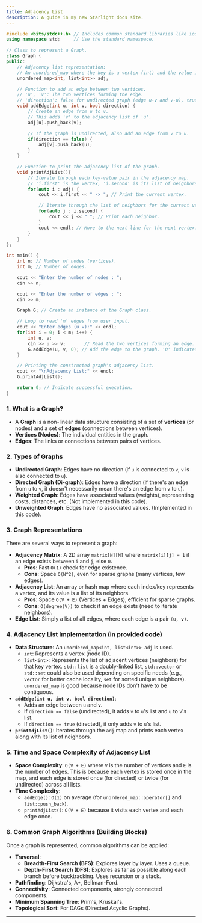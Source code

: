 ```yaml
---
title: Adjacency List
description: A guide in my new Starlight docs site.
---
```


```cpp
#include <bits/stdc++.h> // Includes common standard libraries like iostream, unordered_map, list.
using namespace std;     // Use the standard namespace.

// Class to represent a Graph.
class Graph {
public:
    // Adjacency list representation:
    // An unordered_map where the key is a vertex (int) and the value is a list of its neighbors (list<int>).
    unordered_map<int, list<int>> adj;

    // Function to add an edge between two vertices.
    // 'u', 'v': The two vertices forming the edge.
    // 'direction': false for undirected graph (edge u-v and v-u), true for directed graph (edge u->v only).
    void addEdge(int u, int v, bool direction) {
        // Create an edge from u to v.
        // This adds 'v' to the adjacency list of 'u'.
        adj[u].push_back(v);

        // If the graph is undirected, also add an edge from v to u.
        if(direction == false) {
            adj[v].push_back(u);
        }
    }

    // Function to print the adjacency list of the graph.
    void printAdjList(){
        // Iterate through each key-value pair in the adjacency map.
        // 'i.first' is the vertex, 'i.second' is its list of neighbors.
        for(auto i : adj) {
            cout << i.first << " -> "; // Print the current vertex.

            // Iterate through the list of neighbors for the current vertex.
            for(auto j : i.second) {
                cout << j << " "; // Print each neighbor.
            }
            cout << endl; // Move to the next line for the next vertex.
        }
    }
};

int main() {
    int n; // Number of nodes (vertices).
    int m; // Number of edges.

    cout << "Enter the number of nodes : ";
    cin >> n;

    cout << "Enter the number of edges : ";
    cin >> m;

    Graph G; // Create an instance of the Graph class.

    // Loop to read 'm' edges from user input.
    cout << "Enter edges (u v):" << endl;
    for(int i = 0; i < m; i++) {
        int u, v;
        cin >> u >> v;       // Read the two vertices forming an edge.
        G.addEdge(u, v, 0); // Add the edge to the graph. '0' indicates an undirected graph.
    }

    // Printing the constructed graph's adjacency list.
    cout << "\nAdjacency List:" << endl;
    G.printAdjList();

    return 0; // Indicate successful execution.
}
```

### 1\. What is a Graph?

  * A **Graph** is a non-linear data structure consisting of a set of **vertices** (or nodes) and a set of **edges** (connections between vertices).
  * **Vertices (Nodes)**: The individual entities in the graph.
  * **Edges**: The links or connections between pairs of vertices.

### 2\. Types of Graphs

  * **Undirected Graph**: Edges have no direction (if `u` is connected to `v`, `v` is also connected to `u`).
  * **Directed Graph (Di-graph)**: Edges have a direction (if there's an edge from `u` to `v`, it doesn't necessarily mean there's an edge from `v` to `u`).
  * **Weighted Graph**: Edges have associated values (weights), representing costs, distances, etc. (Not implemented in this code).
  * **Unweighted Graph**: Edges have no associated values. (Implemented in this code).

### 3\. Graph Representations

There are several ways to represent a graph:

  * **Adjacency Matrix**: A 2D array `matrix[N][N]` where `matrix[i][j] = 1` if an edge exists between `i` and `j`, else `0`.
      * **Pros**: Fast `O(1)` check for edge existence.
      * **Cons**: Space `O(N^2)`, even for sparse graphs (many vertices, few edges).
  * **Adjacency List**: An array or hash map where each index/key represents a vertex, and its value is a list of its neighbors.
      * **Pros**: Space `O(V + E)` (Vertices + Edges), efficient for sparse graphs.
      * **Cons**: `O(degree(V))` to check if an edge exists (need to iterate neighbors).
  * **Edge List**: Simply a list of all edges, where each edge is a pair `(u, v)`.

### 4\. Adjacency List Implementation (in provided code)

  * **Data Structure**: An `unordered_map<int, list<int>> adj` is used.
      * `int`: Represents a vertex (node ID).
      * `list<int>`: Represents the list of adjacent vertices (neighbors) for that key vertex. `std::list` is a doubly-linked list, `std::vector` or `std::set` could also be used depending on specific needs (e.g., `vector` for better cache locality, `set` for sorted unique neighbors). `unordered_map` is good because node IDs don't have to be contiguous.
  * **`addEdge(int u, int v, bool direction)`**:
      * Adds an edge between `u` and `v`.
      * If `direction == false` (undirected), it adds `v` to `u`'s list and `u` to `v`'s list.
      * If `direction == true` (directed), it only adds `v` to `u`'s list.
  * **`printAdjList()`**: Iterates through the `adj` map and prints each vertex along with its list of neighbors.

### 5\. Time and Space Complexity of Adjacency List

  * **Space Complexity**: `O(V + E)` where `V` is the number of vertices and `E` is the number of edges. This is because each vertex is stored once in the map, and each edge is stored once (for directed) or twice (for undirected) across all lists.
  * **Time Complexity**:
      * `addEdge()`: `O(1)` on average (for `unordered_map::operator[]` and `list::push_back`).
      * `printAdjList()`: `O(V + E)` because it visits each vertex and each edge once.

### 6\. Common Graph Algorithms (Building Blocks)

Once a graph is represented, common algorithms can be applied:

  * **Traversal**:
      * **Breadth-First Search (BFS)**: Explores layer by layer. Uses a queue.
      * **Depth-First Search (DFS)**: Explores as far as possible along each branch before backtracking. Uses recursion or a stack.
  * **Pathfinding**: Dijkstra's, A\*, Bellman-Ford.
  * **Connectivity**: Connected components, strongly connected components.
  * **Minimum Spanning Tree**: Prim's, Kruskal's.
  * **Topological Sort**: For DAGs (Directed Acyclic Graphs).

-----


